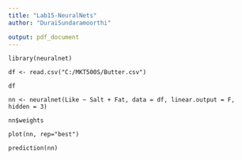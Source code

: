 ---
title: "Lab15-NeuralNets"
author: "DuraiSundaramoorthi"

output: pdf_document
---

```
library(neuralnet)

df <- read.csv("C:/MKT500S/Butter.csv")

df

nn <- neuralnet(Like ~ Salt + Fat, data = df, linear.output = F, hidden = 3)

nn$weights

plot(nn, rep="best")

prediction(nn)

```

